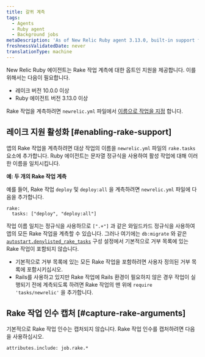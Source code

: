 ```yaml
---
title: 갈퀴 계측
tags:
  - Agents
  - Ruby agent
  - Background jobs
metaDescription: 'As of New Relic Ruby agent 3.13.0, built-in support for instrumenting Rake tasks (10.0.0 and higher) is available on an opt-in basis.'
freshnessValidatedDate: never
translationType: machine
---
```


New Relic Ruby 에이전트는 Rake 작업 계측에 대한 옵트인 지원을 제공합니다. 이를 위해서는 다음이 필요합니다.

* 레이크 버전 10.0.0 이상
* Ruby 에이전트 버전 3.13.0 이상

Rake 작업을 계측하려면 `newrelic.yml` 파일에서 [이름으로 작업을 지정](#enabling-rake-support) 합니다.

## 레이크 지원 활성화 [#enabling-rake-support]

앱의 Rake 작업을 계측하려면 대상 작업의 이름을 `newrelic.yml` 파일의 `rake.tasks` 요소에 추가합니다. Ruby 에이전트는 문자열 정규식을 사용하여 활성 작업에 대해 이러한 이름을 일치시킵니다.

**예: 두 개의 Rake 작업 계측**

예를 들어, Rake 작업 `deploy` 및 `deploy:all` 을 계측하려면 `newrelic.yml` 파일에 다음을 추가합니다.

```
rake:
  tasks: ["deploy", "deploy:all"]
```

작업 이름 일치는 정규식을 사용하므로 `[".+"]` 과 같은 와일드카드 정규식을 사용하여 앱의 모든 Rake 작업을 계측할 수 있습니다. 그러나 여기에는 `db:migrate` 와 같은 [`autostart.denylisted_rake_tasks`](/docs/apm/agents/ruby-agent/configuration/ruby-agent-configuration/#autostart-denylisted_rake_tasks) 구성 설정에서 기본적으로 거부 목록에 있는 Rake 작업이 포함되지 않습니다.

* 기본적으로 거부 목록에 있는 모든 Rake 작업을 포함하려면 사용자 정의된 거부 목록에 포함시키십시오.
* Rails를 사용하고 있지만 Rake 작업에 Rails 환경이 필요하지 않은 경우 작업이 실행되기 전에 계측되도록 하려면 Rake 작업의 맨 위에 `require 'tasks/newrelic'` 을 추가합니다.

## Rake 작업 인수 캡처 [#capture-rake-arguments]

기본적으로 Rake 작업 인수는 캡처되지 않습니다. Rake 작업 인수를 캡처하려면 다음을 사용하십시오.

```
attributes.include: job.rake.*
```